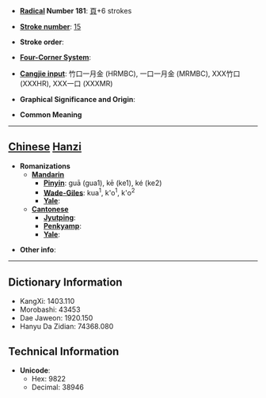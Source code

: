 * '''[[Wiktionary:Chinese radical index| Radical]] Number 181''': [[Wiktionary:Chinese radical index 頁|頁]]+6 strokes

* '''[[Wiktionary:Chinese total strokes index|Stroke number]]''': [[Wiktionary:Chinese total strokes index 15|15]]

* '''Stroke order''': 

* '''[[Wiktionary:Chinese four corner index|Four-Corner System]]''': 

* '''[[Wiktionary:Chinese Cangjie index|Cangjie input]]''': 竹口一月金 (HRMBC), 一口一月金 (MRMBC), XXX竹口 (XXXHR), XXX一口 (XXXMR)

* '''Graphical Significance and Origin''': 

* '''Common Meaning'''

----

== [[Chinese]] [[Hanzi]] ==

* '''Romanizations'''
** '''[[Mandarin]]'''
*** '''[[Pinyin]]''': guā (gua1), kē (ke1), ké (ke2)
*** '''[[Wade-Giles]]''': kua<sup>1</sup>, k'o<sup>1</sup>, k'o<sup>2</sup>
*** '''[[Yale]]''': 
** '''[[Cantonese]]'''
*** '''[[Jyutping]]''':
*** '''[[Penkyamp]]''': 
*** '''[[Yale]]''': 

* '''Other info''': 

----

== Dictionary Information ==

* KangXi: 1403.110
* Morobashi: 43453
* Dae Jaweon: 1920.150
* Hanyu Da Zidian: 74368.080

== Technical Information ==

* '''Unicode''':
** Hex: 9822
** Decimal: 38946